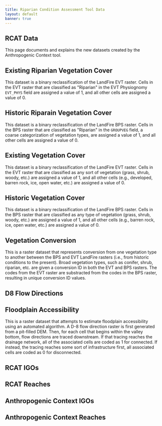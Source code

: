 ```yaml
---
title: Riparian Condition Assessment Tool Data
layout: default
banner: true
---
```


## RCAT Data

This page documents and explains the new datasets created by the Anthropogenic Context tool.

<h2><a name="EXRIPARIAN">Existing Riparian Vegetation Cover</a></h2>

This dataset is a binary reclassification of the LandFire EVT raster. Cells in the EVT raster that are 
classified as "Riparian" in the EVT Physiognomy `EVT_PHYS` field are assigned a value of 1, and all
other cells are assigned a value of 0.

<h2><a name="HISTRIPARIAN">Historic Riparain Vegetation Cover</a></h2>

This dataset is a binary reclassification of the LandFire BPS raster. Cells in the BPS raster that are 
classified as "Riparian" in the `GROUPVEG` field, a coarse categorization of vegetation types, are 
assigned a value of 1, and all other cells are assigned a value of 0.

<h2><a name="EXVEGETATED">Existing Vegetation Cover</a></h2>

This dataset is a binary reclassification of the LandFire EVT raster. Cells in the EVT raster that are 
classified as any sort of vegetation (grass, shrub, woody, etc.) are assigned a value of 1, and all
other cells (e.g., developed, barren rock, ice, open water, etc.) are assigned a value of 0.

<h2><a name="HISTVEGETATED">Historic Vegetation Cover</a></h2>

This dataset is a binary reclassification of the LandFire BPS raster. Cells in the BPS raster that are 
classified as any type of vegetation (grass, shrub, woody, etc.) are assigned a value of 1, and all
other cells (e.g., barren rock, ice, open water, etc.) are assigned a value of 0.

<h2><a name="CONVERSION">Vegetation Conversion</a></h2>

This is a raster dataset that represents conversion from one vegetation type to another between the BPS
and EVT LandFire rasters (i.e., from historic conditions to the present). Broad vegetation types, such as 
conifer, shrub, riparian, etc. are given a conversion ID in both the EVT and BPS rasters. The codes from 
the EVT raster are substracted from the codes in the BPS raster, resulting in unique conversion ID values.

<h2><a name="D8FLOWDIR">D8 Flow Directions</a></h2>

<h2><a name="FPACCESS">Floodplain Accessibility</a></h2>

This is a raster dataset that attempts to estimate floodplain accessibility using an automated algorithm.
A D-8 flow direction raster is first generated from a pit-filled DEM. Then, for each cell that begins within
the valley bottom, flow directions are traced downstream. If that tracing reaches the drainage network, all 
of the associated cells are coded as 1 for connected. If instead, the tracing reaches some sort of
infrastructure first, all associated cells are coded as 0 for disconnected.

<h2><a name="RCAT_GEOM_POINTS">RCAT IGOs</a></h2>

<h2><a name="RCAT_GEOM_LINES">RCAT Reaches</a></h2>

<h2><a name="GEOM_POINTS">Anthropogenic Context IGOs</a></h2>

<h2><a name="GEOM_LINES">Anthropogenic Context Reaches</a></h2>


